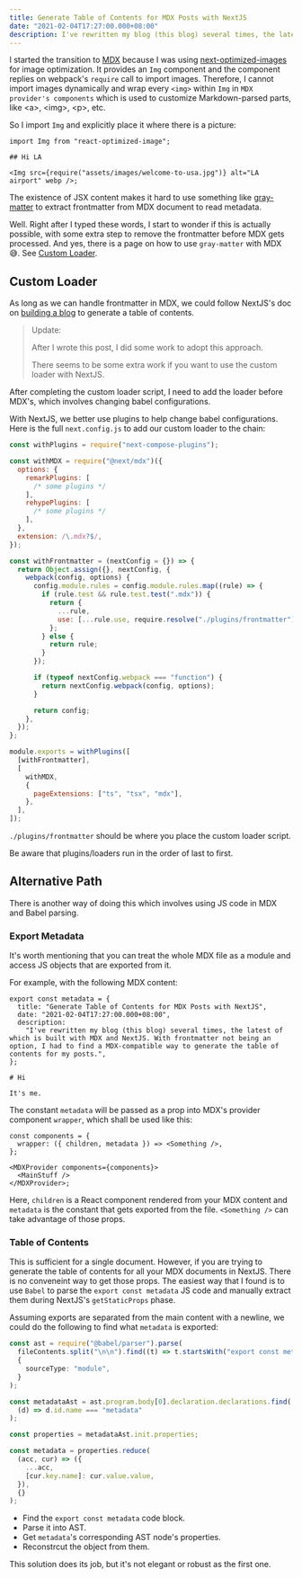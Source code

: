 ```yaml
---
title: Generate Table of Contents for MDX Posts with NextJS
date: "2021-02-04T17:27:00.000+08:00"
description: I've rewritten my blog (this blog) several times, the latest of which is built with MDX and NextJS. With frontmatter not being an option, I had to find a MDX-compatible way to generate the table of contents for my posts.
---
```


I started the transition to [MDX](https://mdxjs.com/) because I was using [next-optimized-images](https://github.com/cyrilwanner/next-optimized-images) for image optimization. It provides an `Img` component and the component replies on webpack's `require` call to import images. Therefore, I cannot import images dynamically and wrap every `<img>` within `Img` in `MDX provider's components` which is used to customize Markdown-parsed parts, like <a\>, <img\>, <p\>, etc.

So I import `Img` and explicitly place it where there is a picture:

```
import Img from "react-optimized-image";

## Hi LA

<Img src={require("assets/images/welcome-to-usa.jpg")} alt="LA airport" webp />;
```

The existence of JSX content makes it hard to use something like [gray-matter](https://github.com/jonschlinkert/gray-matter) to extract frontmatter from MDX document to read metadata.

Well. Right after I typed these words, I start to wonder if this is actually possible, with some extra step to remove the frontmatter before MDX gets processed. And yes, there is a page on how to use `gray-matter` with MDX 😅. See [Custom Loader](https://mdxjs.com/guides/custom-loader).

## Custom Loader

As long as we can handle frontmatter in MDX, we could follow NextJS's doc on [building a blog](https://github.com/vercel/next-learn-starter) to generate a table of contents.

> Update:
>
> After I wrote this post, I did some work to adopt this approach.
>
> There seems to be some extra work if you want to use the custom loader with NextJS.

After completing the custom loader script, I need to add the loader before MDX's, which involves changing babel configurations.

With NextJS, we better use plugins to help change babel configurations. Here is the full `next.config.js` to add our custom loader to the chain:

```js
const withPlugins = require("next-compose-plugins");

const withMDX = require("@next/mdx")({
  options: {
    remarkPlugins: [
      /* some plugins */
    ],
    rehypePlugins: [
      /* some plugins */
    ],
  },
  extension: /\.mdx?$/,
});

const withFrontmatter = (nextConfig = {}) => {
  return Object.assign({}, nextConfig, {
    webpack(config, options) {
      config.module.rules = config.module.rules.map((rule) => {
        if (rule.test && rule.test.test(".mdx")) {
          return {
            ...rule,
            use: [...rule.use, require.resolve("./plugins/frontmatter")],
          };
        } else {
          return rule;
        }
      });

      if (typeof nextConfig.webpack === "function") {
        return nextConfig.webpack(config, options);
      }

      return config;
    },
  });
};

module.exports = withPlugins([
  [withFrontmatter],
  [
    withMDX,
    {
      pageExtensions: ["ts", "tsx", "mdx"],
    },
  ],
]);
```

`./plugins/frontmatter` should be where you place the custom loader script.

Be aware that plugins/loaders run in the order of last to first.

## Alternative Path

There is another way of doing this which involves using JS code in MDX and Babel parsing.

### Export Metadata

It's worth mentioning that you can treat the whole MDX file as a module and access JS objects that are exported from it.

For example, with the following MDX content:

```
export const metadata = {
  title: "Generate Table of Contents for MDX Posts with NextJS",
  date: "2021-02-04T17:27:00.000+08:00",
  description:
    "I've rewritten my blog (this blog) several times, the latest of which is built with MDX and NextJS. With frontmatter not being an option, I had to find a MDX-compatible way to generate the table of contents for my posts.",
};

# Hi

It's me.
```

The constant `metadata` will be passed as a prop into MDX's provider component `wrapper`, which shall be used like this:

```tsx
const components = {
  wrapper: ({ children, metadata }) => <Something />,
};

<MDXProvider components={components}>
  <MainStuff />
</MDXProvider>;
```

Here, `children` is a React component rendered from your MDX content and `metadata` is the constant that gets exported from the file. `<Something />` can take advantage of those props.

### Table of Contents

This is sufficient for a single document. However, if you are trying to generate the table of contents for all your MDX documents in NextJS. There is no conveneint way to get those props. The easiest way that I found is to use `Babel` to parse the `export const metadata` JS code and manually extract them during NextJS's `getStaticProps` phase.

Assuming exports are separated from the main content with a newline, we could do the following to find what `metadata` is exported:

```ts
const ast = require("@babel/parser").parse(
  fileContents.split("\n\n").find((t) => t.startsWith("export const metadata")),
  {
    sourceType: "module",
  }
);

const metadataAst = ast.program.body[0].declaration.declarations.find(
  (d) => d.id.name === "metadata"
);

const properties = metadataAst.init.properties;

const metadata = properties.reduce(
  (acc, cur) => ({
    ...acc,
    [cur.key.name]: cur.value.value,
  }),
  {}
);
```

- Find the `export const metadata` code block.
- Parse it into AST.
- Get `metadata`'s corresponding AST node's properties.
- Reconstrcut the object from them.

This solution does its job, but it's not elegant or robust as the first one.
